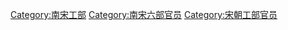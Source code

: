 [[Category:南宋工部|Category:南宋工部]]
[[Category:南宋六部官员|Category:南宋六部官员]]
[[Category:宋朝工部官员|Category:宋朝工部官员]]